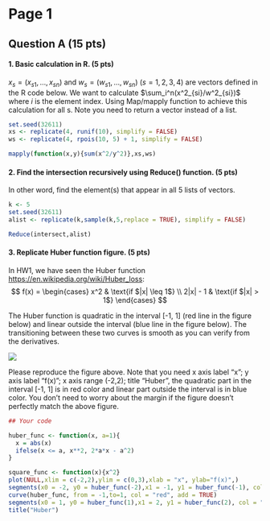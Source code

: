 # Page 1

## Question A (15 pts)
#### 1. Basic calculation in R. (5 pts)
$x_s = (x_{s1}, \dots, x_{sn})$ and $w_s = (w_{s1}, \dots, w_{sn})$ ($s = 1,2,3,4$) are vectors defined in the R code below.
We want to calculate $\sum_i^n(x^2_{si}/w^2_{si})$ where $i$ is the element index.
Using Map/mapply function to achieve this calculation for all s.
Note you need to return a vector instead of a list.

```{r}
set.seed(32611)
xs <- replicate(4, runif(10), simplify = FALSE)
ws <- replicate(4, rpois(10, 5) + 1, simplify = FALSE)
```


```{r }
mapply(function(x,y){sum(x^2/y^2)},xs,ws)
```




#### 2. Find the intersection recursively using Reduce() function. (5 pts)
In other word, find the element(s) that appear in all 5 lists of vectors.
```{r}
k <- 5
set.seed(32611)
alist <- replicate(k,sample(k,5,replace = TRUE), simplify = FALSE)

```


```{r }
Reduce(intersect,alist)
```



#### 3. Replicate Huber function figure. (5 pts)
In HW1, we have seen the Huber function <https://en.wikipedia.org/wiki/Huber_loss>:
$$
f(x) = \begin{cases}
x^2 & \text{if $|x| \leq 1$} \\
2|x| - 1 & \text{if $|x| > 1$} 
\end{cases}
$$

The Huber function is quadratic in the interval [-1, 1] (red line in the figure below) and linear outside the interval (blue line in the figure below). The transitioning between these two curves is smooth as you can verify from the derivatives. 

![](https://caleb-huo.github.io/teaching/2017FALL/HW/HW1/huber.png)

Please reproduce the figure above. 
Note that you need x axis label "x"; y axis label "f(x)"; x axis range (-2,2); title "Huber",
the quadratic part in the interval [-1, 1] is in red color and linear part outside the interval is in blue color.
You don't need to worry about the margin if the figure doesn't perfectly match the above figure.

```{r, fig.height = 5, fig.width = 5}
## Your code

huber_func <- function(x, a=1){
  x = abs(x)
  ifelse(x <= a, x**2, 2*a*x - a^2)
}

square_func <- function(x){x^2}
plot(NULL,xlim = c(-2,2),ylim = c(0,3),xlab = "x", ylab="f(x)",)
segments(x0 = -2, y0 = huber_func(-2),x1 = -1, y1 = huber_func(-1), col = "blue", xlim = c(-2,2),ylim = c(0,3),xlab = "x", ylab="f(x)")
curve(huber_func, from = -1,to=1, col = "red", add = TRUE)
segments(x0 = 1, y0 = huber_func(1),x1 = 2, y1 = huber_func(2), col = "blue", xlim = c(-2,2),ylim = c(0,3),xlab = "x", ylab="f(x)")
title("Huber")



```


